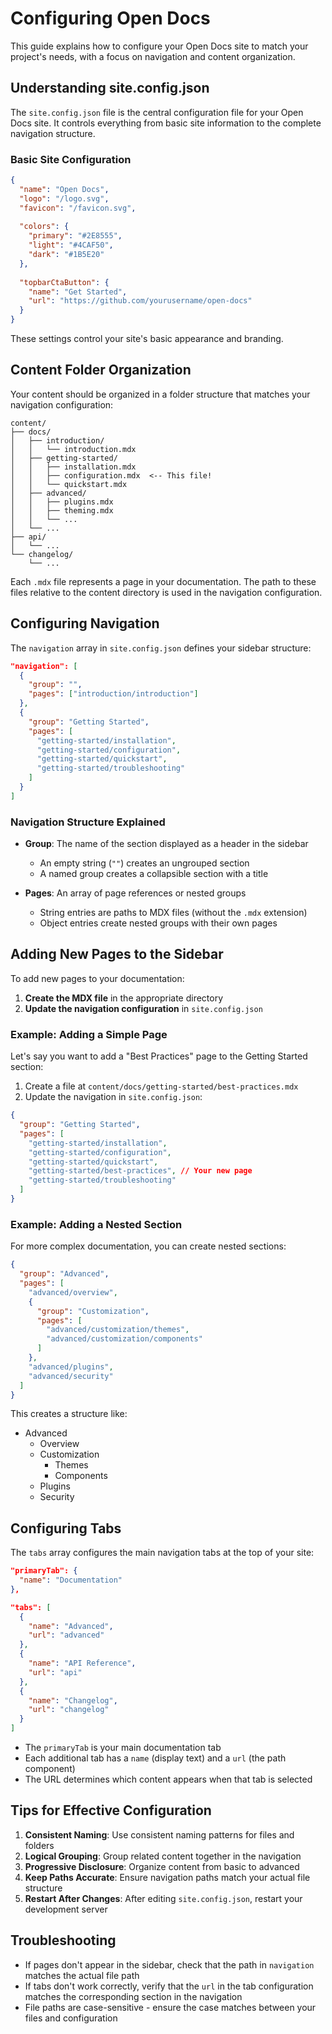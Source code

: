 # Configuring Open Docs

This guide explains how to configure your Open Docs site to match your project's needs, with a focus on navigation and content organization.

## Understanding site.config.json

The `site.config.json` file is the central configuration file for your Open Docs site. It controls everything from basic site information to the complete navigation structure.

### Basic Site Configuration

```json
{
  "name": "Open Docs",
  "logo": "/logo.svg",
  "favicon": "/favicon.svg",
  
  "colors": {
    "primary": "#2E8555",
    "light": "#4CAF50",
    "dark": "#1B5E20"
  },
  
  "topbarCtaButton": {
    "name": "Get Started",
    "url": "https://github.com/yourusername/open-docs"
  }
}
```

These settings control your site's basic appearance and branding.

## Content Folder Organization

Your content should be organized in a folder structure that matches your navigation configuration:

```
content/
├── docs/
│   ├── introduction/
│   │   └── introduction.mdx
│   ├── getting-started/
│   │   ├── installation.mdx
│   │   ├── configuration.mdx  <-- This file!
│   │   └── quickstart.mdx
│   ├── advanced/
│   │   ├── plugins.mdx
│   │   ├── theming.mdx
│   │   └── ...
│   └── ...
├── api/
│   └── ...
└── changelog/
    └── ...
```

Each `.mdx` file represents a page in your documentation. The path to these files relative to the content directory is used in the navigation configuration.

## Configuring Navigation

The `navigation` array in `site.config.json` defines your sidebar structure:

```json
"navigation": [
  {
    "group": "",
    "pages": ["introduction/introduction"]
  },
  {
    "group": "Getting Started",
    "pages": [
      "getting-started/installation",
      "getting-started/configuration",
      "getting-started/quickstart",
      "getting-started/troubleshooting"
    ]
  }
]
```

### Navigation Structure Explained

- **Group**: The name of the section displayed as a header in the sidebar
  - An empty string (`""`) creates an ungrouped section
  - A named group creates a collapsible section with a title
  
- **Pages**: An array of page references or nested groups
  - String entries are paths to MDX files (without the `.mdx` extension)
  - Object entries create nested groups with their own pages

## Adding New Pages to the Sidebar

To add new pages to your documentation:

1. **Create the MDX file** in the appropriate directory
2. **Update the navigation configuration** in `site.config.json`

### Example: Adding a Simple Page

Let's say you want to add a "Best Practices" page to the Getting Started section:

1. Create a file at `content/docs/getting-started/best-practices.mdx`
2. Update the navigation in `site.config.json`:

```json
{
  "group": "Getting Started",
  "pages": [
    "getting-started/installation",
    "getting-started/configuration",
    "getting-started/quickstart",
    "getting-started/best-practices", // Your new page
    "getting-started/troubleshooting"
  ]
}
```

### Example: Adding a Nested Section

For more complex documentation, you can create nested sections:

```json
{
  "group": "Advanced",
  "pages": [
    "advanced/overview",
    {
      "group": "Customization",
      "pages": [
        "advanced/customization/themes",
        "advanced/customization/components"
      ]
    },
    "advanced/plugins",
    "advanced/security"
  ]
}
```

This creates a structure like:

- Advanced
  - Overview
  - Customization
    - Themes
    - Components
  - Plugins
  - Security

## Configuring Tabs

The `tabs` array configures the main navigation tabs at the top of your site:

```json
"primaryTab": {
  "name": "Documentation"
},

"tabs": [
  {
    "name": "Advanced",
    "url": "advanced"
  },
  {
    "name": "API Reference",
    "url": "api"
  },
  {
    "name": "Changelog",
    "url": "changelog"
  }
]
```

- The `primaryTab` is your main documentation tab
- Each additional tab has a `name` (display text) and a `url` (the path component)
- The URL determines which content appears when that tab is selected

## Tips for Effective Configuration

1. **Consistent Naming**: Use consistent naming patterns for files and folders
2. **Logical Grouping**: Group related content together in the navigation
3. **Progressive Disclosure**: Organize content from basic to advanced
4. **Keep Paths Accurate**: Ensure navigation paths match your actual file structure
5. **Restart After Changes**: After editing `site.config.json`, restart your development server

## Troubleshooting

- If pages don't appear in the sidebar, check that the path in `navigation` matches the actual file path
- If tabs don't work correctly, verify that the `url` in the tab configuration matches the corresponding section in the navigation
- File paths are case-sensitive - ensure the case matches between your files and configuration 